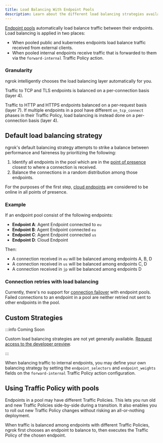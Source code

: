 ```yaml
---
title: Load Balancing With Endpoint Pools
description: Learn about the different load balancing strategies available for endpoint pools with ngrok.
---
```



[Endpoint pools](/universal-gateway/pooling) automatically load balance traffic between their endpoints. Load balancing is applied in two places:

- When pooled public and kubernetes endpoints load balance traffic received from external clients.
- When pooled internal endpoints receive traffic that is forwarded to them via the `forward-internal` Traffic Policy action.

### Granularity

ngrok intelligently chooses the load balancing layer automatically for you.

<Tabs groupId="load-balancing-layer" queryString="lb-layer">
<TabItem value="tcp-tls" label="TCP and TLS" default>

Traffic to TCP and TLS endpoints is balanced on a per-connection basis (layer 4).

</TabItem>
<TabItem value="http-s" label="HTTP and HTTPS">

Traffic to HTTP and HTTPS endpoints balanced on a per-request basis (layer 7). If multiple endpoints in a pool have different `on_tcp_connect` phases in their Traffic Policy, load balancing is instead done on a per-connection basis (layer 4).

</TabItem>
</Tabs>

## Default load balancing strategy

ngrok's default balancing strategy attempts to strike a balance between
performance and faireness by prioritizing the following:

1. Identify all endpoints in the pool which are in the [point of presence](/universal-gateway/points-of-presence/) closest to where a connection is received.
1. Balance the connections in a random distribution among those endpoints.

For the purposes of the first step, [cloud endpoints](/universal-gateway/cloud-endpoints) are considered to be online in
all points of presence.

### Example

If an endpoint pool consist of the following endpoints:

- **Endpoint A**: Agent Endpoint connected to `eu`
- **Endpoint B**: Agent Endpoint connected `eu`
- **Endpoint C**: Agent Endpoint connected `us`
- **Endpoint D**: Cloud Endpoint

Then:

- A connection received in `eu` will be balanced among endpoints A, B, D
- A connection received in `us` will be balanced among endpoints C, D
- A connection received in `jp` will be balanced among endpoints D

### Connection retries with load balancing

Currently, there's no support for [connection failover](https://en.wikipedia.org/wiki/Failover) with endpoint pools. Failed connections to an endpoint in a pool are neither retried not sent to other endpoints in the pool.

## Custom Strategies

:::info Coming Soon

Custom load balancing strategies are not yet generally available. [Request access to the developer preview](mailto:support@ngrok.com).

:::

When balancing traffic to internal endpoints, you may define your own balancing strategy by setting the `endpoint_selectors` and `endpoint_weights` fields on the `forward-internal` Traffic Policy action configuration.

## Using Traffic Policy with pools

Endpoints in a pool may have different Traffic Policies. This lets you run old and new Traffic Policies side-by-side during a transition. It also enables you to roll out new Traffic Policy changes without risking an all-or-nothing deployment.

When traffic is balanced among endpoints with different Traffic Policies, ngrok first chooses an endpoint to balance to, then executes the Traffic Policy of the chosen endpoint.
